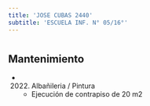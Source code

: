 ```yaml
---
title: 'JOSE CUBAS 2440'
subtitle: 'ESCUELA INF. N° 05/16°'
---
```


#


## Mantenimiento

*  (2022) Albañileria / Pintura 
    + Ejecución de contrapiso de 20 m2



